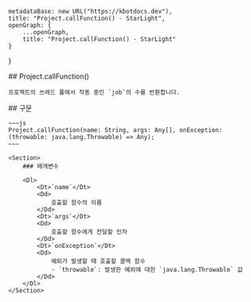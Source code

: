 
    metadataBase: new URL("https://kbotdocs.dev"),
    title: "Project.callFunction() - StarLight",
    openGraph: {
        ...openGraph,
        title: "Project.callFunction() - StarLight"
    }
}

<Section>
    ## Project.callFunction()

    프로젝트의 쓰레드 풀에서 작동 중인 `job`의 수를 반환합니다.
</Section>
<Section>
    ## 구문

    ~~~js
    Project.callFunction(name: String, args: Any[], onException: (throwable: java.lang.Throwable) => Any);
    ~~~

    <Section>
        ### 매개변수

        <Dl>
            <Dt>`name`</Dt>
            <Dd>
                호출할 함수의 이름
            </Dd>
            <Dt>`args`</Dt>
            <Dd>
                호출할 함수에게 전달할 인자
            </Dd>
            <Dt>`onException`</Dt>
            <Dd>
                예외가 발생할 때 호출할 콜백 함수
                - `throwable`: 발생한 예외에 대한 `java.lang.Throwable` 값
            </Dd>
        </Dl>
    </Section>
</Section>